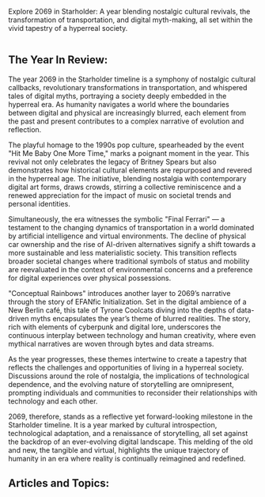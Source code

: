Explore 2069 in Starholder: A year blending nostalgic cultural revivals, the transformation of transportation, and digital myth-making, all set within the vivid tapestry of a hyperreal society.

<img src="https://www.blockstar.com/wp-content/uploads/2024/06/2069-finalferrari.png" alt="" />

## The Year In Review:

The year 2069 in the Starholder timeline is a symphony of nostalgic cultural callbacks, revolutionary transformations in transportation, and whispered tales of digital myths, portraying a society deeply embedded in the hyperreal era. As humanity navigates a world where the boundaries between digital and physical are increasingly blurred, each element from the past and present contributes to a complex narrative of evolution and reflection.

The playful homage to the 1990s pop culture, spearheaded by the event "Hit Me Baby One More Time," marks a poignant moment in the year. This revival not only celebrates the legacy of Britney Spears but also demonstrates how historical cultural elements are repurposed and revered in the hyperreal age. The initiative, blending nostalgia with contemporary digital art forms, draws crowds, stirring a collective reminiscence and a renewed appreciation for the impact of music on societal trends and personal identities.

Simultaneously, the era witnesses the symbolic "Final Ferrari" — a testament to the changing dynamics of transportation in a world dominated by artificial intelligence and virtual environments. The decline of physical car ownership and the rise of AI-driven alternatives signify a shift towards a more sustainable and less materialistic society. This transition reflects broader societal changes where traditional symbols of status and mobility are reevaluated in the context of environmental concerns and a preference for digital experiences over physical possessions.

"Conceptual Rainbows" introduces another layer to 2069’s narrative through the story of EFANfic Initialization. Set in the digital ambience of a New Berlin café, this tale of Tyrone Coolcats diving into the depths of data-driven myths encapsulates the year’s theme of blurred realities. The story, rich with elements of cyberpunk and digital lore, underscores the continuous interplay between technology and human creativity, where even mythical narratives are woven through bytes and data streams.

As the year progresses, these themes intertwine to create a tapestry that reflects the challenges and opportunities of living in a hyperreal society. Discussions around the role of nostalgia, the implications of technological dependence, and the evolving nature of storytelling are omnipresent, prompting individuals and communities to reconsider their relationships with technology and each other.

2069, therefore, stands as a reflective yet forward-looking milestone in the Starholder timeline. It is a year marked by cultural introspection, technological adaptation, and a renaissance of storytelling, all set against the backdrop of an ever-evolving digital landscape. This melding of the old and new, the tangible and virtual, highlights the unique trajectory of humanity in an era where reality is continually reimagined and redefined.

## Articles and Topics:

